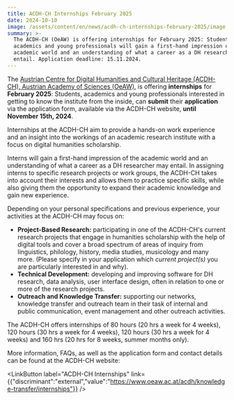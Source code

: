 ```yaml
---
title: ACDH-CH Internships February 2025
date: 2024-10-10
image: /assets/content/en/news/acdh-ch-internships-february-2025/image.jpg
summary: >-
  The ACDH-CH (OeAW) is offering internships for February 2025: Students,
  academics and young professionals will gain a first-hand impression of the
  academic world and an understanding of what a career as a DH researcher may
  entail. Application deadline: 15.11.2024.
---
```

The [Austrian Centre for Digital Humanities and Cultural Heritage (ACDH-CH), Austrian Academy of Sciences (OeAW)](https://clariah.at/en/consortium/austrian-academy-of-sciences/), is offering **internships** for **February 2025**: Students, academics and young professionals interested in getting to know the institute from the inside, can **submit** their **application** via the application form, available via the ACDH-CH website, **until November 15th, 2024**.

Internships at the ACDH-CH aim to provide a hands-on work experience and an insight into the workings of an academic research institute with a focus on digital humanities scholarship.

Interns will gain a first-hand impression of the academic world and an understanding of what a career as a DH researcher may entail. In assigning interns to specific research projects or work groups, the ACDH-CH takes into account their interests and allows them to practice specific skills, while also giving them the opportunity to expand their academic knowledge and gain new experience.

Depending on your personal specifications and previous experience, your activities at the ACDH-CH may focus on:

* **Project-Based Research:** participating in one of the ACDH-CH's current research projects that engage in humanities scholarship with the help of digital tools and cover a broad spectrum of areas of inquiry from linguistics, philology, history, media studies, musicology and many more. (Please specify in your application which *current project(s)* you are particularly interested in and why).
* **Technical Development:** developing and improving software for DH research, data analysis, user interface design, often in relation to one or more of the research projects.
* **Outreach and Knowledge Transfer:** supporting our networks, knowledge transfer and outreach team in their task of internal and public communication, event management and other outreach activities.

The ACDH-CH offers internships of 80 hours (20 hrs a week for 4 weeks), 120 hours (30 hrs a week for 4 weeks), 120 hours (30 hrs a week for 4 weeks) and 160 hrs (20 hrs for 8 weeks, summer months only).

More information, FAQs, as well as the application form and contact details can be found at the ACDH-CH website:

<LinkButton label="ACDH-CH Internships" link={{"discriminant":"external","value":"https://www.oeaw.ac.at/acdh/knowledge-transfer/internships"}} />

